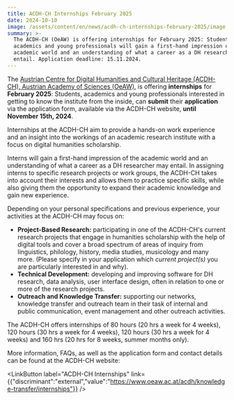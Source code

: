 ```yaml
---
title: ACDH-CH Internships February 2025
date: 2024-10-10
image: /assets/content/en/news/acdh-ch-internships-february-2025/image.jpg
summary: >-
  The ACDH-CH (OeAW) is offering internships for February 2025: Students,
  academics and young professionals will gain a first-hand impression of the
  academic world and an understanding of what a career as a DH researcher may
  entail. Application deadline: 15.11.2024.
---
```

The [Austrian Centre for Digital Humanities and Cultural Heritage (ACDH-CH), Austrian Academy of Sciences (OeAW)](https://clariah.at/en/consortium/austrian-academy-of-sciences/), is offering **internships** for **February 2025**: Students, academics and young professionals interested in getting to know the institute from the inside, can **submit** their **application** via the application form, available via the ACDH-CH website, **until November 15th, 2024**.

Internships at the ACDH-CH aim to provide a hands-on work experience and an insight into the workings of an academic research institute with a focus on digital humanities scholarship.

Interns will gain a first-hand impression of the academic world and an understanding of what a career as a DH researcher may entail. In assigning interns to specific research projects or work groups, the ACDH-CH takes into account their interests and allows them to practice specific skills, while also giving them the opportunity to expand their academic knowledge and gain new experience.

Depending on your personal specifications and previous experience, your activities at the ACDH-CH may focus on:

* **Project-Based Research:** participating in one of the ACDH-CH's current research projects that engage in humanities scholarship with the help of digital tools and cover a broad spectrum of areas of inquiry from linguistics, philology, history, media studies, musicology and many more. (Please specify in your application which *current project(s)* you are particularly interested in and why).
* **Technical Development:** developing and improving software for DH research, data analysis, user interface design, often in relation to one or more of the research projects.
* **Outreach and Knowledge Transfer:** supporting our networks, knowledge transfer and outreach team in their task of internal and public communication, event management and other outreach activities.

The ACDH-CH offers internships of 80 hours (20 hrs a week for 4 weeks), 120 hours (30 hrs a week for 4 weeks), 120 hours (30 hrs a week for 4 weeks) and 160 hrs (20 hrs for 8 weeks, summer months only).

More information, FAQs, as well as the application form and contact details can be found at the ACDH-CH website:

<LinkButton label="ACDH-CH Internships" link={{"discriminant":"external","value":"https://www.oeaw.ac.at/acdh/knowledge-transfer/internships"}} />

